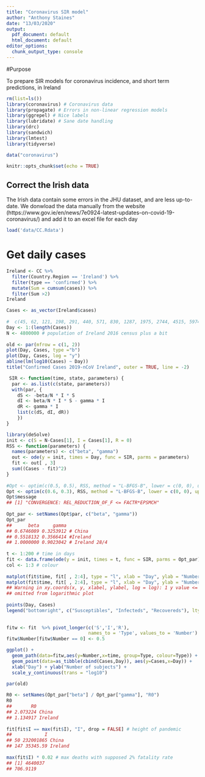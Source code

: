 ```yaml
---
title: "Coronavirus SIR model"
author: "Anthony Staines"
date: "13/03/2020"
output:
  pdf_document: default
  html_document: default
editor_options:
  chunk_output_type: console
---
```


#Purpose

To prepare SIR models for coronavirus incidence, and short term predictions, in Ireland

```r
rm(list=ls())
library(coronavirus) # Coronavirus data
library(propagate) # Errors in non-linear regression models
library(ggrepel) # Nice labels
library(lubridate) # Sane date handling
library(drc)
library(sandwich)
library(lmtest)
library(tidyverse)

data("coronavirus")

knitr::opts_chunk$set(echo = TRUE)
```

## Correct the Irish data
The Irish data contain some errors in the JHU dataset, and are less up-to-date. We donwload the data manually from the website (https://www.gov.ie/en/news/7e0924-latest-updates-on-covid-19-coronavirus/) and add it to an excel file for each day

```r
load('data/CC.Rdata')

```

# Get daily cases

```r
Ireland <- CC %>%
  filter(Country.Region == 'Ireland') %>%
  filter(type == 'confirmed') %>%
  mutate(Sum = cumsum(cases)) %>%
  filter(Sum >2)
Ireland

Cases <- as_vector(Ireland$cases)
  
#  c(45, 62, 121, 198, 291, 440, 571, 830, 1287, 1975, 2744, 4515, 5974, 7711, 9692, 11791, 14380, 17205, 20440) #China
Day <- 1:(length(Cases))
N <- 4800000 # population of Ireland 2016 census plus a bit
 
old <- par(mfrow = c(1, 2))
plot(Day, Cases, type ="b")
plot(Day, Cases, log = "y")
abline(lm(log10(Cases) ~ Day))
title("Confirmed Cases 2019-nCoV Ireland", outer = TRUE, line = -2)

 SIR <- function(time, state, parameters) {
  par <- as.list(c(state, parameters))
  with(par, {
    dS <- -beta/N * I * S
    dI <- beta/N * I * S - gamma * I
    dR <- gamma * I
    list(c(dS, dI, dR))
    })
}

library(deSolve)
init <- c(S = N-Cases[1], I = Cases[1], R = 0)
RSS <- function(parameters) {
  names(parameters) <- c("beta", "gamma")
  out <- ode(y = init, times = Day, func = SIR, parms = parameters)
  fit <- out[ , 3]
  sum((Cases - fit)^2)
}
 
#Opt <- optim(c(0.5, 0.5), RSS, method = "L-BFGS-B", lower = c(0, 0), upper = c(1, 1)) # optimize with some sensible conditions
Opt <- optim(c(0.6, 0.3), RSS, method = "L-BFGS-B", lower = c(0, 0), upper = c(1, 1)) # optimize with some sensible conditions
Opt$message
## [1] "CONVERGENCE: REL_REDUCTION_OF_F <= FACTR*EPSMCH"
 
Opt_par <- setNames(Opt$par, c("beta", "gamma"))
Opt_par
##      beta     gamma 
## 0.6746089 0.3253912 # China
## 0.5518132 0.3566414 #Ireland
## 1.0000000 0.9023042 # Ireland 28/4
 
t <- 1:200 # time in days
fit <- data.frame(ode(y = init, times = t, func = SIR, parms = Opt_par))
col <- 1:3 # colour
 
matplot(fit$time, fit[ , 2:4], type = "l", xlab = "Day", ylab = "Number of subjects", lwd = 2, lty = 1, col = col)
matplot(fit$time, fit[ , 2:4], type = "l", xlab = "Day", ylab = "Number of subjects", lwd = 2, lty = 1, col = col, log = "y")
## Warning in xy.coords(x, y, xlabel, ylabel, log = log): 1 y value <= 0
## omitted from logarithmic plot
 
points(Day, Cases)
legend("bottomright", c("Susceptibles", "Infecteds", "Recovereds"), lty = 1, lwd = 2, col = col, inset = 0.05)  
  
 
fitw <- fit  %>% pivot_longer(c('S','I','R'),
                              names_to = 'Type', values_to = 'Number')
fitw$Number[fitw$Number == 0] <- 0.5 

ggplot() +
  geom_path(data=fitw,aes(y=Number,x=time, group=Type, colour=Type)) +
  geom_point(data=as_tibble(cbind(Cases,Day)), aes(y=Cases,x=Day)) +
  xlab("Day") + ylab("Number of subjects") +
  scale_y_continuous(trans = "log10")

par(old)
 
R0 <- setNames(Opt_par["beta"] / Opt_par["gamma"], "R0")
R0
##       R0 
## 2.073224 China
## 1.134917 Ireland
 
fit[fit$I == max(fit$I), "I", drop = FALSE] # height of pandemic
##            I
## 50 232001865 China
## 147 35345.59 Ireland
 
max(fit$I) * 0.02 # max deaths with supposed 2% fatality rate
## [1] 4640037
## 706.9119

```
